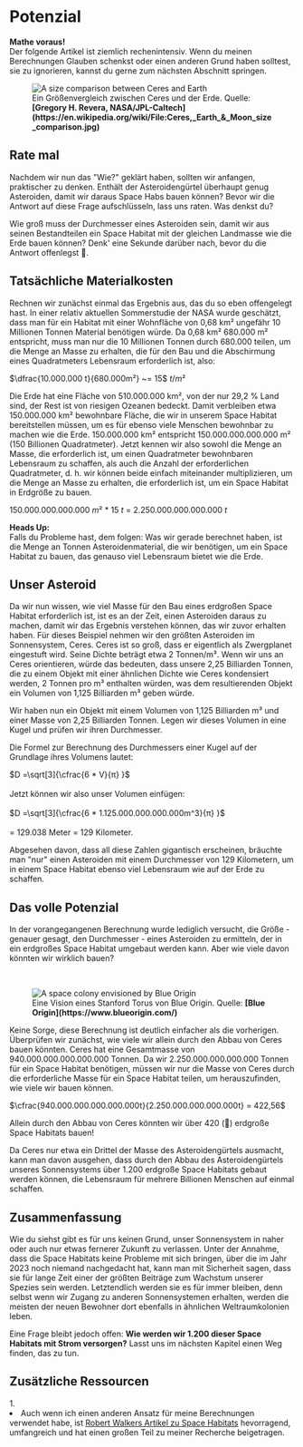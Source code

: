 
# Potenzial

<ReadingTime duration="5" />
<AudioPlayer ident="potential" />

<Callout type="warning" emoji="🧮">
  <strong>Mathe voraus!</strong><br />Der folgende Artikel ist ziemlich rechenintensiv. Wenn du meinen Berechnungen Glauben schenkst oder einen anderen Grund haben solltest, sie zu ignorieren, kannst du gerne zum nächsten Abschnitt springen.
</Callout>

<br/>
<figure>
<Image src={require(".//../../../resources/images/ceres.png")} alt="A size comparison between Ceres and Earth" />
<figcaption style={{ color: "rgb(156, 156, 156)", fontSize: "14px", marginTop: "2px" }}>Ein Größenvergleich zwischen Ceres und der Erde. Quelle: <strong>[Gregory H. Revera, NASA/JPL-Caltech](https://en.wikipedia.org/wiki/File:Ceres,_Earth_&_Moon_size_comparison.jpg)</strong></figcaption>
</figure>

## Rate mal

Nachdem wir nun das "Wie?" geklärt haben, sollten wir anfangen, praktischer zu denken. Enthält der Asteroidengürtel überhaupt genug Asteroiden, damit wir daraus Space Habs bauen können? Bevor wir die Antwort auf diese Frage aufschlüsseln, lass uns raten. Was denkst du?

Wie groß muss der Durchmesser eines Asteroiden sein, damit wir aus seinen Bestandteilen ein Space Habitat mit der gleichen Landmasse wie die Erde bauen können? Denk' eine Sekunde darüber nach, bevor du die Antwort offenlegst 🤔.

<Spoiler headline="Einen Durchmesser von 129 Kilometer!" content="Schauen wir uns nun an, wie viel Masse wir tatsächlich an Asteroiden haben, um zu bestimmen, wie viele dieser erdgroßen Habitate wir bauen könnten." />

## Tatsächliche Materialkosten
Rechnen wir zunächst einmal das Ergebnis aus, das du so eben offengelegt hast. In einer relativ aktuellen Sommerstudie der NASA wurde geschätzt, dass man für ein Habitat mit einer Wohnfläche von 0,68 km² ungefähr 10 Millionen Tonnen Material benötigen würde. Da 0,68 km² 680.000 m² entspricht, muss man nur die 10 Millionen Tonnen durch 680.000 teilen, um die Menge an Masse zu erhalten, die für den Bau und die Abschirmung eines Quadratmeters Lebensraum erforderlich ist, also: <br />

$\dfrac{10.000.000 t}{680.000m²} ~= 15$ $t/m²$

Die Erde hat eine Fläche von 510.000.000 km², von der nur 29,2 % Land sind, der Rest ist von riesigen Ozeanen bedeckt. Damit verbleiben etwa 150.000.000 km² bewohnbare Fläche, die wir in unserem Space Habitat bereitstellen müssen, um es für ebenso viele Menschen bewohnbar zu machen wie die Erde. 150.000.000 km² entspricht 150.000.000.000.000 m² (150 Billionen Quadratmeter). Jetzt kennen wir also sowohl die Menge an Masse, die erforderlich ist, um einen Quadratmeter bewohnbaren Lebensraum zu schaffen, als auch die Anzahl der erforderlichen Quadratmeter, d. h. wir können beide einfach miteinander multiplizieren, um die Menge an Masse zu erhalten, die erforderlich ist, um ein Space Habitat in Erdgröße zu bauen.

$150.000.000.000.000$ $m²$ $*$ $15$ $t$ = $2.250.000.000.000.000$ $t$

<Callout type="info" emoji="📘">
  <strong>Heads Up:</strong><br />Falls du Probleme hast, dem folgen: Was wir gerade berechnet haben, ist die Menge an Tonnen Asteroidenmaterial, die wir benötigen, um ein Space Habitat zu bauen, das genauso viel Lebensraum bietet wie die Erde.
</Callout>

## Unser Asteroid
Da wir nun wissen, wie viel Masse für den Bau eines erdgroßen Space Habitat erforderlich ist, ist es an der Zeit, einen Asteroiden daraus zu machen, damit wir das Ergebnis verstehen können, das wir zuvor erhalten haben. Für dieses Beispiel nehmen wir den größten Asteroiden im Sonnensystem, Ceres. Ceres ist so groß, dass er eigentlich als Zwergplanet eingestuft wird. Seine Dichte beträgt etwa 2 Tonnen/m³. Wenn wir uns an Ceres orientieren, würde das bedeuten, dass unsere 2,25 Billiarden Tonnen, die zu einem Objekt mit einer ähnlichen Dichte wie Ceres kondensiert werden, 2 Tonnen pro m³ enthalten würden, was dem resultierenden Objekt ein Volumen von 1,125 Billiarden m³ geben würde.

Wir haben nun ein Objekt mit einem Volumen von 1,125 Billiarden m³ und einer Masse von 2,25 Billiarden Tonnen. Legen wir dieses Volumen in eine Kugel und prüfen wir ihren Durchmesser. 

Die Formel zur Berechnung des Durchmessers einer Kugel auf der Grundlage ihres Volumens lautet: 

$D =\sqrt[3]{\cfrac{6 * V}{π} }$ <br /> <br />
Jetzt können wir also unser Volumen einfügen: <br /> <br />
$D =\sqrt[3]{\cfrac{6 * 1.125.000.000.000.000m^3}{π} }$ <br /> <br />
= 129.038 Meter = 129 Kilometer. 

Abgesehen davon, dass all diese Zahlen gigantisch erscheinen, bräuchte man "nur" einen Asteroiden mit einem Durchmesser von 129 Kilometern, um in einem Space Habitat ebenso viel Lebensraum wie auf der Erde zu schaffen.

## Das volle Potenzial
In der vorangegangenen Berechnung wurde lediglich versucht, die Größe - genauer gesagt, den Durchmesser - eines Asteroiden zu ermitteln, der in ein erdgroßes Space Habitat umgebaut werden kann. Aber wie viele davon könnten wir wirklich bauen?

<br/>
<figure>
<Image src={require(".//../../../resources/images/colonyfive.png")} alt="A space colony envisioned by Blue Origin" />
<figcaption style={{ color: "rgb(156, 156, 156)", fontSize: "14px", marginTop: "2px" }}>Eine Vision eines Stanford Torus von Blue Origin. Quelle: <strong>[Blue Origin](https://www.blueorigin.com/)</strong></figcaption>
</figure>

Keine Sorge, diese Berechnung ist deutlich einfacher als die vorherigen. Überprüfen wir zunächst, wie viele wir allein durch den Abbau von Ceres bauen könnten. Ceres hat eine Gesamtmasse von 940.000.000.000.000.000 Tonnen. Da wir 2.250.000.000.000.000 Tonnen für ein Space Habitat benötigen, müssen wir nur die Masse von Ceres durch die erforderliche Masse für ein Space Habitat teilen, um herauszufinden, wie viele wir bauen können.

$\cfrac{940.000.000.000.000.000t}{2.250.000.000.000.000t} = 422,56$

Allein durch den Abbau von Ceres könnten wir über 420 (🥦) erdgroße Space Habitats bauen! 

Da Ceres nur etwa ein Drittel der Masse des Asteroidengürtels ausmacht, kann man davon ausgehen, dass durch den Abbau des Asteroidengürtels unseres Sonnensystems über 1.200 erdgroße Space Habitats gebaut werden können, die Lebensraum für mehrere Billionen Menschen auf einmal schaffen. 

## Zusammenfassung
Wie du siehst gibt es für uns keinen Grund, unser Sonnensystem in naher oder auch nur etwas fernerer Zukunft zu verlassen. Unter der Annahme, dass die Space Habitats keine Probleme mit sich bringen, über die im Jahr 2023 noch niemand nachgedacht hat, kann man mit Sicherheit sagen, dass sie für lange Zeit einer der größten Beiträge zum Wachstum unserer Spezies sein werden. Letztendlich werden sie es für immer bleiben, denn selbst wenn wir Zugang zu anderen Sonnensystemen erhalten, werden die meisten der neuen Bewohner dort ebenfalls in ähnlichen Weltraumkolonien leben.

Eine Frage bleibt jedoch offen: <strong>Wie werden wir 1.200 dieser Space Habitats mit Strom versorgen?</strong> Lasst uns im nächsten Kapitel einen Weg finden, das zu tun.


<SaveArticleSection article="space-habitats-potential"/>

## Zusätzliche Ressourcen
<AdditionalResources>
  <div>
    <span>1. </span><li>Auch wenn ich einen anderen Ansatz für meine Berechnungen verwendet habe, ist <a href="http://www.science20.com/robert_inventor/blog/asteroid_resources_could_create_space_habs_trillions_land_area_thousand_earths-116541" target="_blank">Robert Walkers Artikel zu Space Habitats</a> hevorragend, umfangreich und hat einen großen Teil zu meiner Recherche beigetragen.</li>
  </div>
</AdditionalResources>


<Analytics />